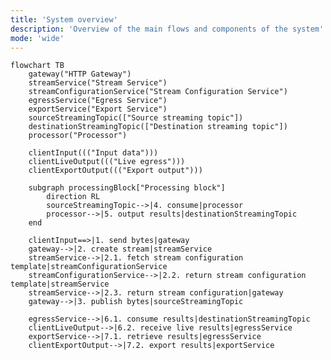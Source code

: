 ```yaml
---
title: 'System overview'
description: 'Overview of the main flows and components of the system'
mode: 'wide'
---
```


```mermaid
flowchart TB
    gateway("HTTP Gateway")
    streamService("Stream Service")
    streamConfigurationService("Stream Configuration Service")
    egressService("Egress Service")
    exportService("Export Service")
    sourceStreamingTopic(["Source streaming topic"])
    destinationStreamingTopic(["Destination streaming topic"])
    processor("Processor")

    clientInput((("Input data")))
    clientLiveOutput((("Live egress")))
    clientExportOutput((("Export output")))

    subgraph processingBlock["Processing block"]
        direction RL
        sourceStreamingTopic-->|4. consume|processor
        processor-->|5. output results|destinationStreamingTopic
    end

    clientInput==>|1. send bytes|gateway
    gateway-->|2. create stream|streamService
    streamService-->|2.1. fetch stream configuration template|streamConfigurationService
    streamConfigurationService-->|2.2. return stream configuration template|streamService
    streamService-->|2.3. return stream configuration|gateway
    gateway-->|3. publish bytes|sourceStreamingTopic

    egressService-->|6.1. consume results|destinationStreamingTopic
    clientLiveOutput-->|6.2. receive live results|egressService
    exportService-->|7.1. retrieve results|egressService
    clientExportOutput-->|7.2. export results|exportService

```